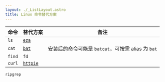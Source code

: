 ```yaml
---
layout: ./_ListLayout.astro
title: Linux 命令替代方案
---
```


| 命令 | 替代方案 | 备注 |
| --- | --- | --- |
| `ls` | [`eza`](https://eza.rocks/) | |
| `cat` | [`bat`](https://github.com/sharkdp/bat) | 安装后的命令可能是 `batcat`，可按需 alias 为 `bat` |
| `find` | `fd` | |
| `curl` | [`httpie`](https://httpie.io/) | |


`ripgrep`